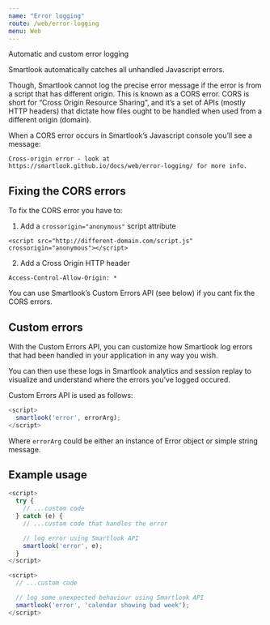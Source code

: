 ```yaml
---
name: "Error logging"
route: /web/error-logging
menu: Web
---
```



<Title>Error logging</Title>
<Subtitle>Automatic and custom error logging</Subtitle>

Smartlook automatically catches all unhandled Javascript errors.

Though, Smartlook cannot log the precise error message if the error is from a script that has different origin. This is known as a CORS error.
CORS is short for “Cross Origin Resource Sharing”, and it’s a set of APIs (mostly HTTP headers) that dictate how files ought to be handled when used from a different origin (domain).

When a CORS error occurs in Smartlook’s Javascript console you’ll see a message:

`Cross-origin error - look at https://smartlook.github.io/docs/web/error-logging/ for more info.`


## Fixing the CORS errors

To fix the CORS error you have to:

1) Add a `crossorigin="anonymous"` script attribute
```
<script src="http://different-domain.com/script.js" crossorigin="anonymous"></script>
```

2) Add a Cross Origin HTTP header
```
Access-Control-Allow-Origin: *
```

You can use Smartlook’s Custom Errors API (see below) if you cant fix the CORS errors.

## Custom errors

With the Custom Errors API, you can customize how Smartlook log errors that had been handled in your application in any way you wish.

You can then use these logs in Smartlook analytics and session replay to visualize and understand where the errors you’ve logged occured.

Custom Errors API is used as follows:

```js
<script>
  smartlook('error', errorArg);
</script>
```

Where `errorArg` could be either an instance of Error object or simple string message.


## Example usage

```js
<script>
  try {
    // ...custom code
  } catch (e) {
    // ...custom code that handles the error

    // log error using Smartlook API
    smartlook('error', e);
  }
</script>
```

```js
<script>
  // ...custom code

  // log some unexpected behaviour using Smartlook API
  smartlook('error', 'calendar showing bad week');
</script>
```
